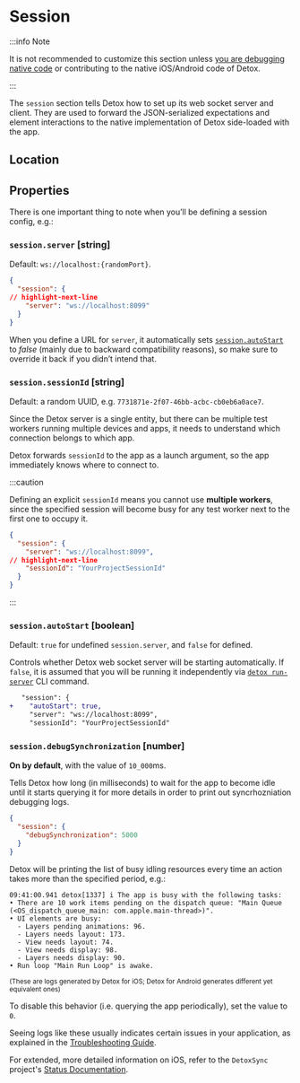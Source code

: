
# Session

:::info Note

It is not recommended to customize this section unless [you are debugging native code](../introduction/debugging.mdx)
or contributing to the native iOS/Android code of Detox.

:::

The `session` section tells Detox how to set up its web socket server and client. They are used to forward the JSON-serialized expectations and element interactions to the native implementation of Detox side-loaded with the app.

## Location

<Location sectionName="session" />

## Properties

There is one important thing to note when you’ll be defining a session config, e.g.:

### `session.server` \[string]

Default: `ws://localhost:{randomPort}`.

```json
{
  "session": {
// highlight-next-line
    "server": "ws://localhost:8099"
  }
}
```

When you define a URL for `server`, it automatically sets [`session.autoStart`](#sessionautostart-boolean) to _false_ (mainly due to backward compatibility reasons), so make sure to override it back if you didn’t intend that.

### `session.sessionId` \[string]

Default: a random UUID, e.g. `7731871e-2f07-46bb-acbc-cb0eb6a0ace7`.

Since the Detox server is a single entity, but there can be multiple test workers running multiple devices and apps,
it needs to understand which connection belongs to which app.

Detox forwards `sessionId` to the app as a launch argument, so the app immediately knows where to connect to.

:::caution

Defining an explicit `sessionId` means you cannot use **multiple workers**,
since the specified session will become busy for any test worker next to the first one to occupy it.

```json
{
  "session": {
    "server": "ws://localhost:8099",
// highlight-next-line
    "sessionId": "YourProjectSessionId"
  }
}
```

:::

### `session.autoStart` \[boolean]

Default: `true` for undefined `session.server`, and `false` for defined.

Controls whether Detox web socket server will be starting automatically.
If `false`, it is assumed that you will be running it independently via [`detox run-server`](../cli/run-server.md) CLI command.

```diff
   "session": {
+    "autoStart": true,
     "server": "ws://localhost:8099",
     "sessionId": "YourProjectSessionId"
```

### `session.debugSynchronization` \[number]

**On by default**, with the value of `10_000`ms.

Tells Detox how long (in milliseconds) to wait for the app to become idle until it starts querying it for more details in order to print out syncrhozniation debugging logs.

```json
{
  "session": {
    "debugSynchronization": 5000
  }
}
```

Detox will be printing the list of busy idling resources every time an action takes more than the specified period, e.g.:

```plain text
09:41:00.941 detox[1337] i The app is busy with the following tasks:
• There are 10 work items pending on the dispatch queue: "Main Queue (<OS_dispatch_queue_main: com.apple.main-thread>)".
• UI elements are busy:
  - Layers pending animations: 96.
  - Layers needs layout: 173.
  - View needs layout: 74.
  - View needs display: 98.
  - Layers needs display: 90.
• Run loop "Main Run Loop" is awake.
```

<sup>(These are logs generated by Detox for iOS; Detox for Android generates different yet equivalent ones)</sup>

To disable this behavior (i.e. querying the app periodically), set the value to `0`.

Seeing logs like these usually indicates certain issues in your application, as explained in the [Troubleshooting Guide](../troubleshooting/synchronization.md).

For extended, more detailed information on iOS, refer to the `DetoxSync` project's [Status Documentation](https://github.com/wix-incubator/DetoxSync/blob/master/StatusDocumentation.md).
